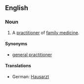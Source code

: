 ==English==
{{wikipedia}}
===Noun===
{{en-noun}}
#A [[practitioner]] of [[family medicine]].
====Synonyms====
*[[general practitioner]]

====Translations====
{{trans-top|practitioner of family medicine}}
*German: [[Hausarzt]] {{m}}
{{trans-mid}}
{{trans-bottom}}